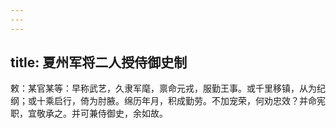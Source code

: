 ```yaml
---
---
---
```

title: 夏州军将二人授侍御史制
---



敕：某官某等：早称武艺，久隶军麾，禀命元戎，服勤王事。或千里移镇，从为纪纲；或十乘启行，倚为肘腋。绵历年月，积成勤劳。不加宠荣，何劝忠效？并命宪职，宜敬承之。并可兼侍御史，余如故。